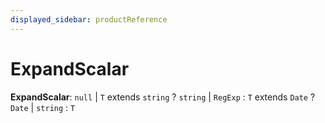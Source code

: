 ```yaml
---
displayed_sidebar: productReference
---
```



# ExpandScalar

 **ExpandScalar**: `null` \| `T` extends `string` ? `string` \| `RegExp` : `T` extends `Date` ? `Date` \| `string` : `T`
